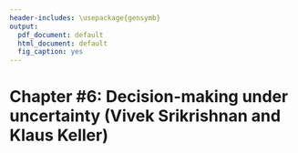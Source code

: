 ```yaml
---
header-includes: \usepackage{gensymb}
output:
  pdf_document: default
  html_document: default
  fig_caption: yes
---
```


# Chapter #6: Decision-making under uncertainty (Vivek Srikrishnan and Klaus Keller)
